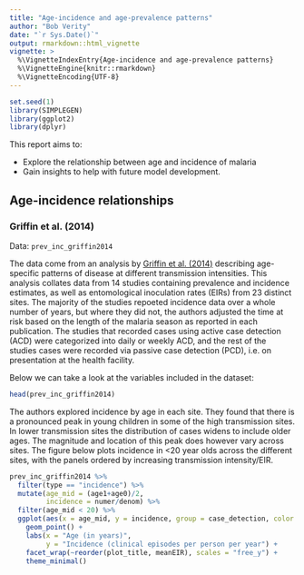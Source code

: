 ```yaml
---
title: "Age-incidence and age-prevalence patterns"
author: "Bob Verity"
date: "`r Sys.Date()`"
output: rmarkdown::html_vignette
vignette: >
  %\VignetteIndexEntry{Age-incidence and age-prevalence patterns}
  %\VignetteEngine{knitr::rmarkdown}
  %\VignetteEncoding{UTF-8}
---
```


<!---
Set the font size of figure captions
Currently not used because figures inserted with html method
-->
<style>
p.caption {
  font-size: 0.9em;
}
</style>


```r
set.seed(1)
library(SIMPLEGEN)
library(ggplot2)
library(dplyr)
```

This report aims to:

- Explore the relationship between age and incidence of malaria
- Gain insights to help with future model development.

## Age-incidence relationships

### Griffin et al. (2014)
Data: `prev_inc_griffin2014`

The data come from an analysis by [Griffin et al. (2014)](https://doi.org/10.1038/ncomms4136) describing age-specific patterns of disease at different transmission intensities. This analysis collates data from 14 studies containing prevalence and incidence estimates, as well as entomological inoculation rates (EIRs) from 23 distinct sites. The majority of the studies repoeted incidence data over a whole number of years, but where they did not, the authors adjusted the time at risk based on the length of the malaria season as reported in each publication. The studies that recorded cases using active case detection (ACD) were categorized into daily or weekly ACD, and the rest of the studies cases were recorded via passive case detection (PCD), i.e. on presentation at the health facility. 

Below we can take a look at the variables included in the dataset: 
```r
head(prev_inc_griffin2014)
```

The authors explored incidence by age in each site. They found that there is a pronounced peak in young children in some of the high transmission sites. In lower transmission sites the distribution of cases widens to include older ages. The magnitude and location of this peak does however vary across sites. The figure below plots incidence in <20 year olds across the different sites, with the panels ordered by increasing transmission intensity/EIR.
```r
prev_inc_griffin2014 %>% 
  filter(type == "incidence") %>% 
  mutate(age_mid = (age1+age0)/2,
         incidence = numer/denom) %>% 
  filter(age_mid < 20) %>% 
  ggplot(aes(x = age_mid, y = incidence, group = case_detection, color = case_detection)) +
    geom_point() +
    labs(x = "Age (in years)",
         y = "Incidence (clinical episodes per person per year") +
    facet_wrap(~reorder(plot_title, meanEIR), scales = "free_y") +
    theme_minimal()
```
